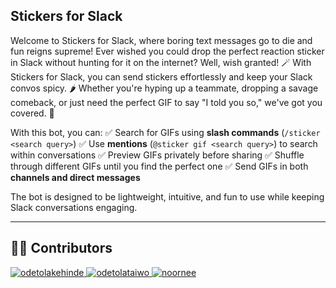 ## Stickers for Slack

Welcome to Stickers for Slack, where boring text messages go to die and fun reigns supreme! Ever wished you could drop the perfect reaction sticker in Slack without hunting for it on the internet? Well, wish granted! 🪄 With Stickers for Slack, you can send stickers effortlessly and keep your Slack convos spicy. 🌶️ Whether you're hyping up a teammate, dropping a savage comeback, or just need the perfect GIF to say "I told you so," we've got you covered. 🎯

With this bot, you can:
✅ Search for GIFs using **slash commands** (`/sticker <search query>`)
✅ Use **mentions** (`@sticker gif <search query>`) to search within conversations
✅ Preview GIFs privately before sharing
✅ Shuffle through different GIFs until you find the perfect one
✅ Send GIFs in both **channels and direct messages**

The bot is designed to be lightweight, intuitive, and fun to use while keeping Slack conversations engaging.

---


## 👩‍💻 Contributors

<div style={{ display: 'flex', gap: '12px' }}>
  <a 
    href="https://github.com/odetolakehinde"
    target="_blank"
    rel="noopener noreferrer"
    style={{ border: 'none' }}
  >
    <img
      noZoom
      src="https://avatars.githubusercontent.com/odetolakehinde?size=60"
      alt="odetolakehinde"
      style={{ borderRadius: '50%' }}
    />
  </a>
  <a
    href="https://github.com/odetolataiwo"
    target="_blank"
    rel="noopener noreferrer"
    style={{ border: 'none' }}
  >
    <img
      noZoom
      src="https://avatars.githubusercontent.com/odetolataiwo?size=60"
      alt="odetolataiwo"
      style={{ borderRadius: '50%' }}
    />
  </a>
  <a
    href="https://github.com/noornee"
    target="_blank"
    rel="noopener noreferrer"
    style={{ border: 'none' }}
  >
    <img
      noZoom
      src="https://avatars.githubusercontent.com/noornee?size=60"
      alt="noornee"
      style={{ borderRadius: '50%' }}
    />
  </a>
</div>
